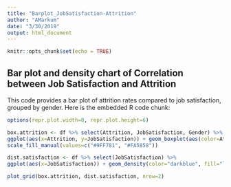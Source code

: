 ```yaml
---
title: "Barplot_JobSatisfaction-Attrition"
author: "AMarkum"
date: "3/30/2019"
output: html_document
---
```


```r
knitr::opts_chunk$set(echo = TRUE)
```

## Bar plot and density chart of Correlation between Job Satisfaction and Attrition

This code provides a bar plot of attrition rates compared to job satisfaction, grouped by gender. Here is the embedded R code chunk:

```r

options(repr.plot.width=8, repr.plot.height=6) 

box.attrition <- df %>% select(Attrition, JobSatisfaction, Gender) %>% 
ggplot(aes(x=Attrition, y=JobSatisfaction)) + geom_boxplot(aes(color=Attrition)) + theme_minimal() + facet_wrap(~Gender) + 
scale_fill_manual(values=c("#9FF781", "#FA5858"))

dist.satisfaction <- df %>% select(JobSatisfaction) %>%
ggplot(aes(x=JobSatisfaction)) + geom_density(color="darkblue", fill="lightblue", trim=TRUE) + theme_tufte() + xlim(range(c(1,4)))

plot_grid(box.attrition, dist.satisfaction, nrow=2)
```
